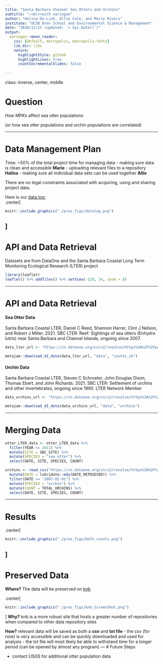 ```yaml
---
title: "Santa Barbara Channel Sea Otters and Urchins"
subtitle: "⚔<br/>with xaringan"
author: "Halina Do-Linh, Allie Cole, and Marie Rivers"
institute: "UCSB Bren School and Environmental Science & Management"
date: "2016/12/12 (updated: `r Sys.Date()`)"
output:
  xaringan::moon_reader:
    css: [default, metropolis, metropolis-fonts]
    lib_dir: libs
    nature:
      highlightStyle: github
      highlightLines: true
      countIncrementalSlides: false
    
---
```

class: inverse, center, middle

# Question

How MPA's affect sea otter populations

(or how sea otter populations and urchin populations are correlated)

---

# Data Management Plan

Time: ~50% of the total project time for managing  data 
 - making sure  data is clean and accessible **Marie**
 - uploading relevant files to a repository **Halina**
 - making sure all individual data sets can be used together **Allie**

There are no legal constraints associated with acquiring, using and sharing project data. 					
					
Here is our [data log:](https://docs.google.com/spreadsheets/d/1E1X1hMrVCVCBCzP8_eBNz5QEc9xEMgIsqt7brjhbegc/edit?usp=sharing)	
.center[
```r
knitr::include_graphics("./pres_figs/datalog.png")
```
]
---

# API and Data Retrieval
Datasets are from DataOne and the Santa Barbara Coastal Long Term Monitoring Ecological Research (LTER) project

```r
library(leaflet)
leaflet() %>% addTiles() %>% setView(-120, 34, zoom = 8)
```
---

# API and Data Retrieval
#### Sea Otter Data  
Santa Barbara Coastal LTER, Daniel C Reed, Shannon Harrer, Clint J Nelson, and Robert J Miller. 2021. SBC LTER: Reef: Sightings of sea otters (Enhydra lutris) near Santa Barbara and Channel Islands, ongoing since 2007.

```r
data_lter_url <- "https://cn.dataone.org/cn/v2/resolve/https%3A%2F%2Fpasta.lternet.edu%2Fpackage%2Fdata%2Feml%2Fknb-lter-sbc%2F61%2F8%2F85e13b27599bf1ed68c7930674e1e7bd"

metajam::download_d1_data(data_lter_url, "data", "counts_sb")
```

#### Urchin Data
Santa Barbara Coastal LTER, Steven C Schroeter, John Douglas Dixon, Thomas Ebert, and John Richards. 2021. SBC LTER: Settlement of urchins and other invertebrates, ongoing since 1990. LTER Network Member

```r
data_urchins_url <- "https://cn.dataone.org/cn/v2/resolve/https%3A%2F%2Fpasta.lternet.edu%2Fpackage%2Fdata%2Feml%2Fknb-lter-sbc%2F52%2F10%2F6f1d97294f041ee3d39cda102e0223af"

metajam::download_d1_data(data_urchins_url, "data", "urchins")
```

---

# Merging Data
```r
otter_LTER_data <- otter_LTER_data %>%
  filter(YEAR <= 2011) %>%
  mutate(SITE = SBC_SITE) %>%
  mutate(SPECIES = "sea otter") %>%
  select(DATE, SITE, SPECIES, COUNT)
```

```r
urchins <- read_csv("https://cn.dataone.org/cn/v2/resolve/https%3A%2F%2Fpasta.lternet.edu%2Fpackage%2Fdata%2Feml%2Fknb-lter-sbc%2F52%2F10%2F6f1d97294f041ee3d39cda102e0223af", na = "-99999") %>%
  mutate(DATE = lubridate::mdy(DATE_RETRIEVED)) %>%
  filter(DATE >= "2007-01-01") %>%
  mutate(SPECIES = "urchin") %>%
  mutate(COUNT = TOTAL_URCHINS) %>%
  select(DATE, SITE, SPECIES, COUNT)
```

---

# Results
.center[
```r
knitr::include_graphics("./pres_figs/both_counts.png")
```
]
---
# Preserved Data
**Where?** The data will be preserved on [knb](https://dev.nceas.ucsb.edu/view/urn%3Auuid%3A89a211be-22dd-418b-a24b-9be29dc96f09)

.center[
```r
knitr::include_graphics("./pres_figs/knb_ScreenShot.png")
```
]
**Why?** knb is a more robust site that hosts a greater number of repositories when compared to other data repository sites

**How?** relevant data will be saved as both a **csv** and **txt file** 
- the csv (for now) is very accessible and can be quickly downloaded and used for analysis
- the txt file will most likely be able to withstand time for a longer period (can be opened by almost any program)
---
# Future Steps

- contact USGS for additional otter population data


